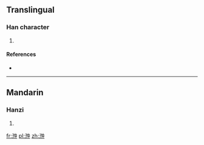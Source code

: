 ==Translingual==

===Han character===
{{Han char|rn=85|rad=水|as=07|sn=10|four=3510<sub>6</sub>|canj=水心中 (EPL)}}

# {{defn|Han|sort=水07}}

====References====
* {{Han ref|kx=0625.180|dkj=17507|dj=1027.040|hdz=31633.060|uh=6D7A|ud=28026|bh=D245|bd=53829}}

----

==Mandarin==

===Hanzi===
{{cmn-hanzi|pin=[[chōng]] ([[chong1]]), [[qǐng]] ([[qing3]])|wg=ch'ung<sup>1</sup>, ch'ing<sup>3</sup>}}

# {{defn|lang=cmn|sort=水07}}

[[fr:浺]]
[[pl:浺]]
[[zh:浺]]